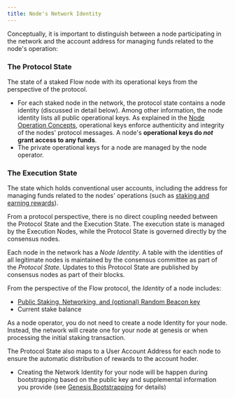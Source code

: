 ```yaml
---
title: Node's Network Identity
---
```


Conceptually, it is important to distinguish between a node participating in the network and the account address for managing funds related to the node's operation:

### The Protocol State

The state of a staked Flow node with its operational keys from the perspective of the protocol.

- For each staked node in the network, the protocol state contains a node identity (discussed in detail below). Among other information, the node identity lists all public operational keys. As explained in the [Node Operation Concepts](doc:node-keys), operational keys enforce authenticity and integrity of the nodes' protocol messages. A node's **operational keys do _not_ grant access to any funds**.
- The private operational keys for a node are managed by the node operator.

### The Execution State

The state which holds conventional user accounts, including the address for managing funds related to the nodes' operations (such as [staking and earning rewards](https://docs.onflow.org/docs/staking-rewards)).

From a protocol perspective, there is no direct coupling needed between the Protocol State and the Execution State. The execution state is managed by the Execution Nodes, while the Protocol State is governed directly by the consensus nodes.

<!-- [block:api-header]
{
"title": "Identity of a Staked Node"
}
[/block] -->

Each node in the network has a _Node Identity_. A table with the identities of all legitimate nodes is maintained by the consensus committee as part of the _Protocol State_. Updates to this Protocol State are published by consensus nodes as part of their blocks.

From the perspective of the Flow protocol, the _Identity_ of a node includes:

- [Public Staking, Networking, and (optional) Random Beacon key](doc:node-keys)
- Current stake balance

As a node operator, you do not need to create a node Identity for your node. Instead, the network will create one for your node at genesis or when processing the initial staking transaction.

The Protocol State also maps to a User Account Address for each node to ensure the automatic distribution of rewards to the account hoder.

<!-- [block:callout]
{
"type": "danger",
"body": "The current implementation is simplified and will be significantly updated with the introduction of Epochs. Currently, only partner nodes will be integrated into the network at genesis (see [bootstrapping](https://dash.readme.io/project/onflow/v0.3/docs/genesis-bootstrapping))",
"title": "Nodes can only join at Genesis until introduction of Epochs"
}
[/block] -->

- Creating the Network Identity for your node will be happen during bootstrapping based on the public key and supplemental information you provide (see [Genesis Bootstrapping](https://dash.readme.io/project/onflow/v0.3/docs/genesis-bootstrapping) for details)

